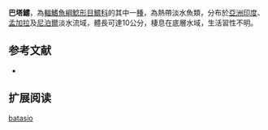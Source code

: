 {{Speciesbox
| name = 巴塔鱨
| image = Gagata batasio Day 99.jpg
| image_width = 250px
| image_caption = 
| status = LC
| status_system = IUCN3.1
| genus = Batasio
| species = batasio
| authority = [[弗朗西斯·布坎南-漢密爾頓|Hamilton]], 1822
| synonyms = *''Pimelodus batasio '',Hamilton, 1822
*''Gagata batasio'',Hamilton, 1822
}}
'''巴塔鱨'''，為[[輻鰭魚綱|輻鰭魚綱]][[鯰形目|鯰形目]][[鱨科|鱨科]]的其中一[[種|種]]，為熱帶淡水魚類，分布於[[亞洲|亞洲]][[印度|印度]]、[[孟加拉|孟加拉]]及[[尼泊爾|尼泊爾]]淡水流域，體長可達10公分，棲息在底層水域，生活習性不明。

==参考文献==
*{{FishBase_species|genus=Batasio|species=batasio|year=2015|month=3}}

== 扩展阅读 ==
{{refbegin}}
{{wikispecies-inline|Batasio batasio|巴塔鱨}}
{{refend}}
{{Taxonbar|from=Q5576845}}

[[Category:巴塔鱨屬|batasio]]